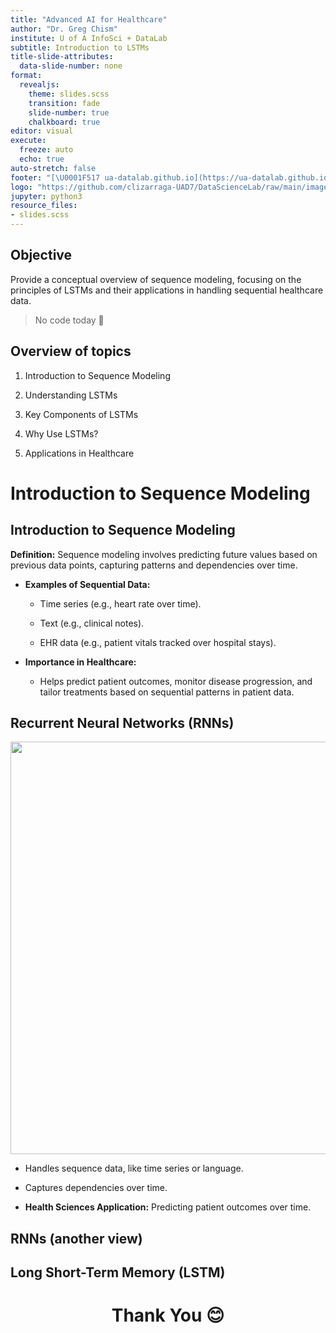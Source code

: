 ```yaml
---
title: "Advanced AI for Healthcare"
author: "Dr. Greg Chism"
institute: U of A InfoSci + DataLab
subtitle: Introduction to LSTMs
title-slide-attributes:
  data-slide-number: none
format:
  revealjs:
    theme: slides.scss
    transition: fade
    slide-number: true
    chalkboard: true
editor: visual
execute:
  freeze: auto
  echo: true
auto-stretch: false
footer: "[\U0001F517 ua-datalab.github.io](https://ua-datalab.github.io/)"
logo: "https://github.com/clizarraga-UAD7/DataScienceLab/raw/main/images/UADLSquareLogo.png?raw=true"
jupyter: python3
resource_files:
- slides.scss
---
```


## Objective {.smaller}

::: fragment
Provide a conceptual overview of sequence modeling, focusing on the principles of LSTMs and their applications in handling sequential healthcare data.
:::

::: fragment
> No code today 🙂
:::

## Overview of topics

::: incremental
1.  Introduction to Sequence Modeling

2.  Understanding LSTMs

3.  Key Components of LSTMs

4.  Why Use LSTMs?

5.  Applications in Healthcare
:::

# Introduction to Sequence Modeling

## Introduction to Sequence Modeling {.smaller}

::: fragment
**Definition:** Sequence modeling involves predicting future values based on previous data points, capturing patterns and dependencies over time.
:::

::: incremental
-   **Examples of Sequential Data:**

    -   Time series (e.g., heart rate over time).

    -   Text (e.g., clinical notes).

    -   EHR data (e.g., patient vitals tracked over hospital stays).

-   **Importance in Healthcare:**

    -   Helps predict patient outcomes, monitor disease progression, and tailor treatments based on sequential patterns in patient data.
:::

## Recurrent Neural Networks (RNNs) {.smaller}

![](images/rnn-01.png){fig-align="center" width="660"}

::: {.incremental .small}
-   Handles sequence data, like time series or language.

-   Captures dependencies over time.

-   **Health Sciences Application:** Predicting patient outcomes over time.
:::

## RNNs (another view) {.smaller}

## Long Short-Term Memory (LSTM)

# Thank You 😊 {style="text-align: center;"}
